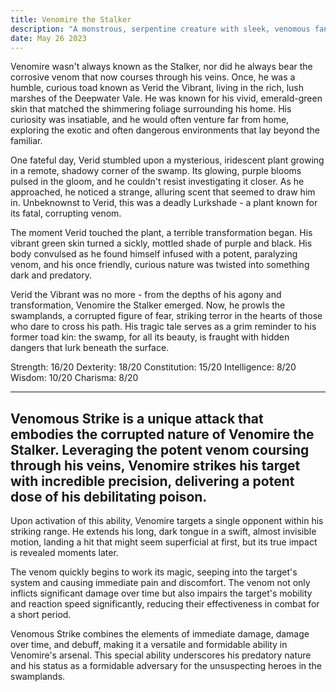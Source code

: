 ```yaml
---
title: Venomire the Stalker
description: "A monstrous, serpentine creature with sleek, venomous fangs. Venomire is known for its stealthy attacks and paralyzing venom. Its dark green scales allow it to camouflage perfectly among the swamp vegetation, while its glowing red eyes are the last thing its prey usually sees."
date: May 26 2023
---
```


Venomire wasn't always known as the Stalker, nor did he always bear the corrosive venom that now courses through his veins. Once, he was a humble, curious toad known as Verid the Vibrant, living in the rich, lush marshes of the Deepwater Vale. He was known for his vivid, emerald-green skin that matched the shimmering foliage surrounding his home. His curiosity was insatiable, and he would often venture far from home, exploring the exotic and often dangerous environments that lay beyond the familiar.

One fateful day, Verid stumbled upon a mysterious, iridescent plant growing in a remote, shadowy corner of the swamp. Its glowing, purple blooms pulsed in the gloom, and he couldn't resist investigating it closer. As he approached, he noticed a strange, alluring scent that seemed to draw him in. Unbeknownst to Verid, this was a deadly Lurkshade - a plant known for its fatal, corrupting venom.

The moment Verid touched the plant, a terrible transformation began. His vibrant green skin turned a sickly, mottled shade of purple and black. His body convulsed as he found himself infused with a potent, paralyzing venom, and his once friendly, curious nature was twisted into something dark and predatory.

Verid the Vibrant was no more - from the depths of his agony and transformation, Venomire the Stalker emerged. Now, he prowls the swamplands, a corrupted figure of fear, striking terror in the hearts of those who dare to cross his path. His tragic tale serves as a grim reminder to his former toad kin: the swamp, for all its beauty, is fraught with hidden dangers that lurk beneath the surface.

Strength: 16/20
Dexterity: 18/20
Constitution: 15/20
Intelligence: 8/20
Wisdom: 10/20
Charisma: 8/20

---

## Venomous Strike is a unique attack that embodies the corrupted nature of Venomire the Stalker. Leveraging the potent venom coursing through his veins, Venomire strikes his target with incredible precision, delivering a potent dose of his debilitating poison.

Upon activation of this ability, Venomire targets a single opponent within his striking range. He extends his long, dark tongue in a swift, almost invisible motion, landing a hit that might seem superficial at first, but its true impact is revealed moments later.

The venom quickly begins to work its magic, seeping into the target's system and causing immediate pain and discomfort. The venom not only inflicts significant damage over time but also impairs the target's mobility and reaction speed significantly, reducing their effectiveness in combat for a short period.

Venomous Strike combines the elements of immediate damage, damage over time, and debuff, making it a versatile and formidable ability in Venomire's arsenal. This special ability underscores his predatory nature and his status as a formidable adversary for the unsuspecting heroes in the swamplands.